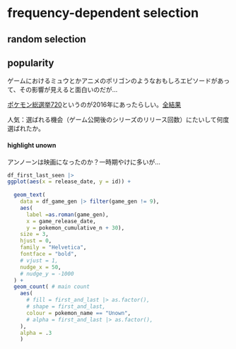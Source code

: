 # frequency-dependent selection

## random selection



## popularity 
ゲームにおけるミュウとかアニメのポリゴンのようなおもしろエピソードがあって、その影響が見えると面白いのだが…

[ポケモン総選挙720](https://wiki.ポケモン.com/wiki/%E3%83%9D%E3%82%B1%E3%83%A2%E3%83%B3%E7%B7%8F%E9%81%B8%E6%8C%99720)というのが2016年にあったらしい。[全結果](https://www.famitsu.com/news/201606/23109132.html)

人気：選ばれる機会（ゲーム公開後のシリーズのリリース回数）にたいして何度選ばれたか。


#### highlight unown

アンノーンは映画になったのか？一時期やけに多いが…

```r
df_first_last_seen |> 
ggplot(aes(x = release_date, y = id)) +
  
  geom_text(
    data = df_game_gen |> filter(game_gen != 9),
    aes(
      label =as.roman(game_gen), 
      x = game_release_date, 
      y = pokemon_cumulative_n + 30),
    size = 3,
    hjust = 0,
    family = "Helvetica",
    fontface = "bold",
    # vjust = 1,
    nudge_x = 50,
    # nudge_y = -1000
  ) +
  geom_count( # main count
    aes(
      # fill = first_and_last |> as.factor(), 
      # shape = first_and_last,
      colour = pokemon_name == "Unown",
      # alpha = first_and_last |> as.factor(), 
    ),
    alpha = .3
    )

```